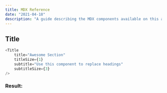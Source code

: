```yaml
---
title: MDX Reference
date: "2021-04-18"
description: "A guide describing the MDX components available on this app"
---
```


## Title

```javascript
<Title 
    title="Awesome Section"
    titleSize={1}
    subtitle="Use this component to replace headings"
    subtitleSize={3}
/>
```
### Result:
<Title 
    title="Awesome Section"
    titleSize={1}
    subtitle="Use this component to replace headings"
    subtitleSize={3}
/>

---

## Callouts

```javascript
<Callout
    type="primary"
    title="Callout"
    subtitle={
    <div>
        A simple container to make <strong>callouts</strong>, using styles
        as defined for the component.
    </div>
    }
/>
```
### Result:
<Callout
    type="primary"
    title="Callout"
    subtitle={
    <div>
        A simple container to make <strong>callouts</strong>, using styles
        as defined for the component.
    </div>
    }
/>

---

## Cards
```javascript
<Card
    header="Sample Card Component"
    image="https://bulma.io/images/placeholders/1280x960.png"
    content={<span>Lorem ipsum dolor sit amet, consectetur adipiscing elit. 
            Phasellus nec iaculis mauris.
            <a href="/"> @bulmaio</a><a href="/"> #css </a><a href="/">
            #responsive</a></span>}
    footer={[
        <a href="/" className="card-footer-item">Save</a>, 
        <a href="/" className="card-footer-item">Edit</a>, 
        <a href="/" className="card-footer-item">Delete</a>,
    ]}
/>
```
### Result:
<Card
    header="Sample Card Component"
    image="https://bulma.io/images/placeholders/1280x960.png"
    content={<span>Lorem ipsum dolor sit amet, consectetur adipiscing elit. 
            Phasellus nec iaculis mauris.
            <a href="/"> @bulmaio</a><a href="/"> #css </a><a href="/">
            #responsive</a></span>}
    footer={[
        <a href="/" className="card-footer-item">Save</a>, 
        <a href="/" className="card-footer-item">Edit</a>, 
        <a href="/" className="card-footer-item">Delete</a>,
    ]}
/>

---

<br/>

